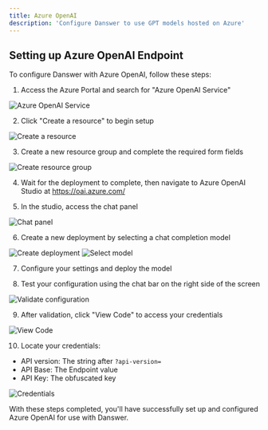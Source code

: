 ```yaml
---
title: Azure OpenAI
description: 'Configure Danswer to use GPT models hosted on Azure'
---
```


## Setting up Azure OpenAI Endpoint

To configure Danswer with Azure OpenAI, follow these steps:

1. Access the Azure Portal and search for "Azure OpenAI Service"

![Azure OpenAI Service](/images/gen_ai/azure/1_azure.png)

2. Click "Create a resource" to begin setup

![Create a resource](/images/gen_ai/azure/2_create.png)

3. Create a new resource group and complete the required form fields

![Create resource group](/images/gen_ai/azure/3_createopenai.png)

4. Wait for the deployment to complete, then navigate to Azure OpenAI Studio at https://oai.azure.com/

5. In the studio, access the chat panel

![Chat panel](/images/gen_ai/azure/4_chatplayground.png)

6. Create a new deployment by selecting a chat completion model

![Create deployment](/images/gen_ai/azure/5_model.png)
![Select model](/images/gen_ai/azure/6_deploy.png)

7. Configure your settings and deploy the model

8. Test your configuration using the chat bar on the right side of the screen

![Validate configuration](/images/gen_ai/azure/7_validate.png)

9. After validation, click "View Code" to access your credentials

![View Code](/images/gen_ai/azure/8_secrets.png)

10. Locate your credentials:
   - API version: The string after `?api-version=`
   - API Base: The Endpoint value
   - API Key: The obfuscated key

![Credentials](/images/gen_ai/azure/9_version.png)

With these steps completed, you'll have successfully set up and configured Azure OpenAI for use with Danswer.
